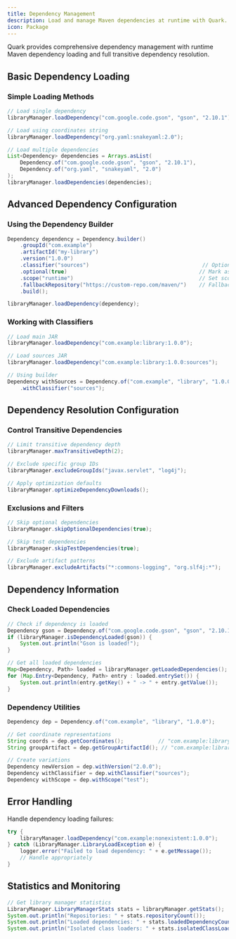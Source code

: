 ```yaml
---
title: Dependency Management
description: Load and manage Maven dependencies at runtime with Quark.
icon: Package
---
```


Quark provides comprehensive dependency management with runtime Maven dependency loading and full transitive dependency resolution.

## Basic Dependency Loading

### Simple Loading Methods

```java
// Load single dependency
libraryManager.loadDependency("com.google.code.gson", "gson", "2.10.1");

// Load using coordinates string
libraryManager.loadDependency("org.yaml:snakeyaml:2.0");

// Load multiple dependencies
List<Dependency> dependencies = Arrays.asList(
    Dependency.of("com.google.code.gson", "gson", "2.10.1"),
    Dependency.of("org.yaml", "snakeyaml", "2.0")
);
libraryManager.loadDependencies(dependencies);
```

## Advanced Dependency Configuration

### Using the Dependency Builder

```java
Dependency dependency = Dependency.builder()
    .groupId("com.example")
    .artifactId("my-library")
    .version("1.0.0")
    .classifier("sources")                                    // Optional classifier
    .optional(true)                                          // Mark as optional
    .scope("runtime")                                        // Set scope
    .fallbackRepository("https://custom-repo.com/maven/")    // Fallback repository
    .build();

libraryManager.loadDependency(dependency);
```

### Working with Classifiers

```java
// Load main JAR
libraryManager.loadDependency("com.example:library:1.0.0");

// Load sources JAR
libraryManager.loadDependency("com.example:library:1.0.0:sources");

// Using builder
Dependency withSources = Dependency.of("com.example", "library", "1.0.0")
    .withClassifier("sources");
```

## Dependency Resolution Configuration

### Control Transitive Dependencies

```java
// Limit transitive dependency depth
libraryManager.maxTransitiveDepth(2);

// Exclude specific group IDs
libraryManager.excludeGroupIds("javax.servlet", "log4j");

// Apply optimization defaults
libraryManager.optimizeDependencyDownloads();
```

### Exclusions and Filters

```java
// Skip optional dependencies
libraryManager.skipOptionalDependencies(true);

// Skip test dependencies  
libraryManager.skipTestDependencies(true);

// Exclude artifact patterns
libraryManager.excludeArtifacts("*:commons-logging", "org.slf4j:*");
```

## Dependency Information

### Check Loaded Dependencies

```java
// Check if dependency is loaded
Dependency gson = Dependency.of("com.google.code.gson", "gson", "2.10.1");
if (libraryManager.isDependencyLoaded(gson)) {
    System.out.println("Gson is loaded!");
}

// Get all loaded dependencies
Map<Dependency, Path> loaded = libraryManager.getLoadedDependencies();
for (Map.Entry<Dependency, Path> entry : loaded.entrySet()) {
    System.out.println(entry.getKey() + " -> " + entry.getValue());
}
```

### Dependency Utilities

```java
Dependency dep = Dependency.of("com.example", "library", "1.0.0");

// Get coordinate representations
String coords = dep.getCoordinates();           // "com.example:library:1.0.0"
String groupArtifact = dep.getGroupArtifactId(); // "com.example:library"

// Create variations
Dependency newVersion = dep.withVersion("2.0.0");
Dependency withClassifier = dep.withClassifier("sources");
Dependency withScope = dep.withScope("test");
```

## Error Handling

Handle dependency loading failures:

```java
try {
    libraryManager.loadDependency("com.example:nonexistent:1.0.0");
} catch (LibraryManager.LibraryLoadException e) {
    logger.error("Failed to load dependency: " + e.getMessage());
    // Handle appropriately
}
```

## Statistics and Monitoring

```java
// Get library manager statistics
LibraryManager.LibraryManagerStats stats = libraryManager.getStats();
System.out.println("Repositories: " + stats.repositoryCount());
System.out.println("Loaded dependencies: " + stats.loadedDependencyCount());
System.out.println("Isolated class loaders: " + stats.isolatedClassLoaderCount());
```
